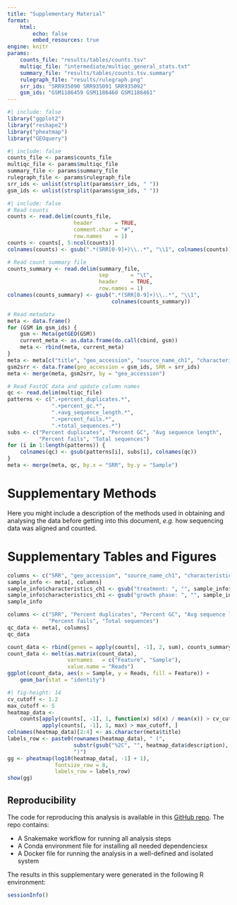 ```yaml
---
title: "Supplementary Material"
format:
    html:
        echo: false
        embed_resources: true
engine: knitr
params:
    counts_file: "results/tables/counts.tsv"
    multiqc_file: "intermediate/multiqc_general_stats.txt"
    summary_file: "results/tables/counts.tsv.summary"
    rulegraph_file: "results/rulegraph.png"
    srr_ids: "SRR935090 SRR935091 SRR935092"
    gsm_ids: "GSM1186459 GSM1186460 GSM1186461"
---
```


```r
#| include: false
library("ggplot2")
library("reshape2")
library("pheatmap")
library("GEOquery")
```

```r
#| include: false
counts_file <- params$counts_file
multiqc_file <- params$multiqc_file
summary_file <- params$summary_file
rulegraph_file <- params$rulegraph_file
srr_ids <- unlist(strsplit(params$srr_ids, " "))
gsm_ids <- unlist(strsplit(params$gsm_ids, " "))
```

```r
#| include: false
# Read counts
counts <- read.delim(counts_file,
                     header       = TRUE,
                     comment.char = "#",
                     row.names    = 1)
counts <- counts[, 5:ncol(counts)]
colnames(counts) <- gsub(".*(SRR[0-9]+)\\..*", "\\1", colnames(counts))

# Read count summary file
counts_summary <- read.delim(summary_file,
                             sep       = "\t",
                             header    = TRUE,
                             row.names = 1)
colnames(counts_summary) <- gsub(".*(SRR[0-9]+)\\..*", "\\1",
                                 colnames(counts_summary))

# Read metadata
meta <- data.frame()
for (GSM in gsm_ids) {
    gsm <- Meta(getGEO(GSM))
    current_meta <- as.data.frame(do.call(cbind, gsm))
    meta <- rbind(meta, current_meta)
}
meta <- meta[c("title", "geo_accession", "source_name_ch1", "characteristics_ch1")]
gsm2srr <- data.frame(geo_accession = gsm_ids, SRR = srr_ids)
meta <- merge(meta, gsm2srr, by = "geo_accession")

# Read FastQC data and update column names
qc <- read.delim(multiqc_file)
patterns <- c(".+percent_duplicates.*",
              ".+percent_gc.*",
              ".+avg_sequence_length.*",
              ".+percent_fails.*",
              ".+total_sequences.*")
subs <- c("Percent duplicates", "Percent GC", "Avg sequence length",
          "Percent fails", "Total sequences")
for (i in 1:length(patterns)) {
    colnames(qc) <- gsub(patterns[i], subs[i], colnames(qc))
}
meta <- merge(meta, qc, by.x = "SRR", by.y = "Sample")
```

# Supplementary Methods

Here you might include a description of the methods used in obtaining and
analysing the data before getting into this document, *e.g.* how sequencing data
was aligned and counted.

# Supplementary Tables and Figures

```r
columns <- c("SRR", "geo_accession", "source_name_ch1", "characteristics_ch1")
sample_info <- meta[, columns]
sample_info$characteristics_ch1 <- gsub("treatment: ", "", sample_info$characteristics_ch1)
sample_info$characteristics_ch1 <- gsub("growth phase: ", "", sample_info$characteristics_ch1)
sample_info
```

```r
columns <- c("SRR", "Percent duplicates", "Percent GC", "Avg sequence length",
             "Percent fails", "Total sequences")
qc_data <- meta[, columns]
qc_data
```

```r
count_data <- rbind(genes = apply(counts[, -1], 2, sum), counts_summary)
count_data <- melt(as.matrix(count_data),
                   varnames   = c("Feature", "Sample"),
                   value.name = "Reads")
ggplot(count_data, aes(x = Sample, y = Reads, fill = Feature)) +
    geom_bar(stat = "identity")
```

```r
#| fig-height: 14
cv_cutoff <- 1.2
max_cutoff <- 5
heatmap_data <-
    counts[apply(counts[, -1], 1, function(x) sd(x) / mean(x)) > cv_cutoff &
           apply(counts[, -1], 1, max) > max_cutoff, ]
colnames(heatmap_data)[2:4] <- as.character(meta$title)
labels_row <- paste0(rownames(heatmap_data), " (",
                     substr(gsub("%2C", "", heatmap_data$description), 1, 50),
                     ")")
gg <- pheatmap(log10(heatmap_data[, -1] + 1),
               fontsize_row = 8,
               labels_row = labels_row)
show(gg)
```

## Reproducibility

The code for reproducing this analysis is available in this [GitHub repo](https://github.com/NBISweden/workshop-reproducible-research/tree/master/docker).
The repo contains:

- A Snakemake workflow for running all analysis steps
- A Conda environment file for installing all needed dependenciesx
- A Docker file for running the analysis in a well-defined and isolated system

The results in this supplementary were generated in the following R environment:

```r
sessionInfo()
```
